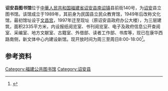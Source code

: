 {{Infobox_Library 
| library_name       = 诏安县图书馆
| name_en            = 
| library_logo       = 
| image              = Zhao'an Library 01 2013-06.jpg 
| caption            = 诏安县图书馆，2013年6月
| country            = {{PRC}}
| type               = 公共图书馆
| scope              = 
| established        = 1989年
| ref_legal_mandate  = 
| location           = [[诏安县|诏安县]][[南诏镇_(诏安县)|南诏镇]]
| coordinates        =  
| branch_of          =  
| num_branches       =  
| items_collected    = 1万（册）件<sup>截止2011年</sup>
| collection_size    =  
| criteria           =  
| legal_deposit      =  
| req_to_access      = 
| annual_circulation =  
| pop_served         =  
| members            = 
| budget             =  
| director           = 
| num_employees      = 
| website            = http://www.csln.net/zalib/
| phone_num          = 0596--3336388
}}
'''诏安县图书馆'''位于[[中華人民共和国|中華人民共和国]][[福建省|福建省]][[诏安县|诏安县]][[南诏镇_(诏安县)|南诏镇]]县前街140号，为[[诏安县|诏安]]县立图书馆。该馆成立于1989年，其前身为民国县立民众教育馆，1949年后改称文化馆，最初馆址设于[[诏安文昌宫|文昌宫]]，1997年迁至现址（原诏安县政府办公大楼），为三层建筑，面积2335平方米，内设报纸阅览室、书刊阅览室、电子及政府信息公开查阅室、采编室、地方文献室、古籍室、外借部、读者工作部、书库等，现已在康华西路南侧，新文体中心内建设新馆。现开放时间为周三至周日8:00-18:00<ref>{{cite web|url=http://www.zhaoan.gov.cn/cms/html/xzfwz/2011-10-24/1428119844.html|title=《诏安县图书馆》|accessdate=2014-12-11|work=|publisher=诏安县政府|archive-date=2013-01-30|archive-url=https://web.archive.org/web/20130130231431/http://www.zhaoan.gov.cn/cms/html/xzfwz/2011-10-24/1428119844.html|dead-url=yes}}</ref>。

==参考资料==
{{reflist}}
{{fujian-stub}}
{{DEFAULTSORT:Z}}
{{Commons category|Zhao'an Library}}
[[Category:福建公共图书馆|Category:福建公共图书馆]]
[[Category:诏安县|Category:诏安县]]